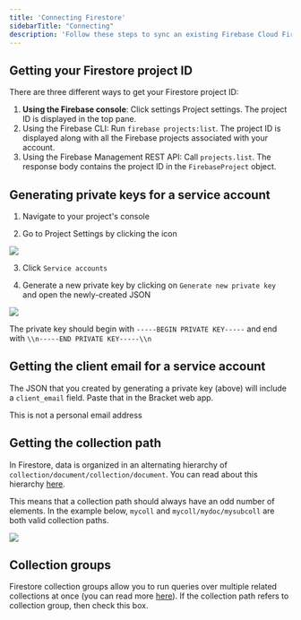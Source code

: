 ```yaml
---
title: 'Connecting Firestore'
sidebarTitle: "Connecting"
description: 'Follow these steps to sync an existing Firebase Cloud Firestore collection'
---
```


## Getting your Firestore project ID

There are three different ways to get your Firestore project ID:

1. **Using the Firebase console**: Click settings Project settings. The project ID is displayed in the top pane.
2. Using the Firebase CLI: Run `firebase projects:list`. The project ID is displayed along with all the Firebase projects associated with your account.
3. Using the Firebase Management REST API: Call `projects.list`. The response body contains the project ID in the `FirebaseProject` object.

## Generating private keys for a service account

1. Navigate to your project's console

2. Go to Project Settings by clicking the icon

<Example>
  <img class="rounded-md h-32" src="/img/firebase-1.png" />
</Example>

3. Click `Service accounts`

4. Generate a new private key by clicking on `Generate new private key` and open the newly-created JSON

<Example>
  <img class="rounded-md w-full" src="/img/firebase-2.png" />
</Example>

<Tip>The private key should begin with `-----BEGIN PRIVATE KEY-----` and end with `\\n-----END PRIVATE KEY-----\\n`</Tip>

## Getting the client email for a service account

The JSON that you created by generating a private key (above) will include a `client_email` field. Paste that in the Bracket web app. 

<Warning>This is not a personal email address</Warning>


## Getting the collection path

In Firestore, data is organized in an alternating hierarchy of `collection/document/collection/document`. You can read about this hierarchy [here](https://firebase.google.com/docs/firestore/data-model#hierarchical-data).

This means that a collection path should always have an odd number of elements. In the example below, `mycoll` and `mycoll/mydoc/mysubcoll` are both valid collection paths.

<Example>
  <img class="rounded-md w-full" src="/img/firestore_collection_path_example.png" />
</Example>

## Collection groups

Firestore collection groups allow you to run queries over multiple related collections at once (you can read more [here](https://firebase.blog/posts/2019/06/understanding-collection-group-queries)). If the collection path refers to collection group, then check this box. 

